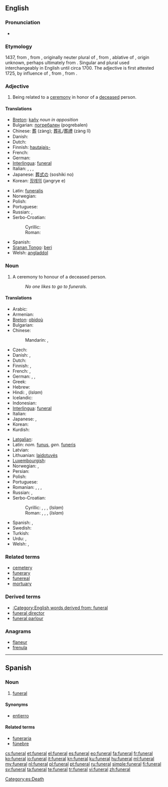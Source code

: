 ==English==
{{wikipedia}}

===Pronunciation===
* {{audio|en-us-funeral.ogg|Audio (US)}}

===Etymology===
1437, from {{etyl|frm}} {{term|funerailles||funeral rites|lang=frm}} {{p}}, from {{etyl|ML.}} {{term|funeralia||funeral rites|lang=la}}, originally neuter plural of {{etyl|LL.}} {{term|funeralis||having to do with a funeral|lang=la}}, from {{etyl|la}} {{term|funere|lang=la}}, ablative of {{term|funus||funeral, death, corpse|lang=la}}, origin unknown, perhaps ultimately from {{proto|Indo-European|dheu-|to die}}. Singular and plural used interchangeably in English until circa 1700. The adjective {{term|funereal|lang=en}} is first attested 1725, by influence of {{etyl|frm}} {{term|funerail|lang=frm}}, from {{etyl|la}} {{term|funereus|lang=la}}, from {{term|funus|lang=la}}.

===Adjective===
{{en-adj|-}}

# Being related to a [[ceremony]] in honor of a [[deceased]] person.

====Translations====
{{trans-top|relating to the ceremony}}
* [[Breton]]: [[kañv]] ''noun in apposition''
* Bulgarian: [[погребален]] {{m}} (pogrebalen)
* Chinese: [[葬]] (zàng); [[葬礼]]/[[葬禮]] (zàng lĭ)
* Danish: {{t|da|begravelses-}}
* Dutch: {{t+|nl|begrafenis}}
* Finnish: [[hautajais-]]
* French: {{t+|fr|funéraire}}
* German: {{t+|de|Beisetzung}}
* [[Interlingua]]: [[#Interlingua|funeral]]
* Italian: {{t+|it|funebre|m|f}}, {{t-|it|funerario|m}}, {{t-|it|funereo|m}}, {{t-|it|mortuario|m}}
* Japanese: [[葬式の]] (soshiki no)
* Korean: [[장례의]] (jangrye e)
{{trans-mid}}
* Latin: [[funeralis]]
* Norwegian: {{t|no|begravelses-}}
* Polish: {{t-|pl|pogrzebowy|m}}
* Portuguese: {{t+|pt|funeral}}
* Russian: {{t|ru|похоронный|tr=poxorónnyj}}, {{t|ru|погребальный|tr=pogr'ebál'nyj}}
* Serbo-Croatian:
*: Cyrillic: {{t-|sh|погребни|alt=по̀гребнӣ|sc=Cyrl}}
*: Roman: {{t-|sh|pogrebni|alt=pògrebnī}}
* Spanish: {{t+|es|funeral}}
* [[Sranan Tongo]]: [[beri]]
* Welsh: [[angladdol]]
{{trans-bottom}}

===Noun===
{{en-noun}}

# A ceremony to honour of a deceased person.
#: ''No one likes to go to funerals.''

====Translations====
{{trans-top|ceremony to honour of a deceased person}}
* Arabic: {{t|ar|جنازة|f|tr=janaaza}}
* Armenian: {{t|hy|թաղում|tr=t'aġum}}
* [[Breton]]: [[obidoù]] {{p}}
* Bulgarian: {{t+|bg|погребение|n|tr=pogrebeniye}}
* Chinese:
*: Mandarin: {{t-|cmn|葬禮|sc=Hani}},  {{t-|cmn|葬礼|tr=zànglǐ|sc=Hani}}
* Czech: {{t+|cs|pohřeb|m}}
* Danish: {{t|da|begravelse|c}}, {{t|da|bistættelse}}
* Dutch: {{t+|nl|begrafenis|f}}
* Finnish: {{t+|fi|hautajaiset|p}}, {{t|fi|maahanpano}}
* French: {{t+|fr|funérailles|f|p}}, {{t+|fr|obsèques|f|p}}
* German: {{t+|de|Bestattung}}, {{t+|de|Beerdigung|f}}, {{t+|de|Begräbnis|n}}
* Greek: {{t+|el|κηδεία|f|tr=kiδía}}
* Hebrew: {{t|he|לוויה|f|tr=levayá|sc=Hebr}}
* Hindi: {{t|hi|क्रिया कर्म|tr=kriyā-karm|m|sc=Deva|xs=Hindi}}, (''Islam'') {{t|hi|जनाज़ा|tr=janāzā|m|sc=Deva|xs=Hindi}}
* Icelandic: {{t-|is|útför}}
* Indonesian: {{t|id|pemakaman|xs=Indonesian}}
* [[Interlingua]]: [[#Interlingua|funeral]]
* Italian: {{t+|it|funerale|m}}
* Japanese: {{t|ja|葬式|tr=そうしき, sōshiki|sc=Jpan}}, {{t|ja|葬儀|tr=そうぎ, sōgi|sc=Jpan}}
* Korean: {{t|ko|장례|tr=jangnye|sc=Kore}}
* Kurdish: {{ku-Arab|[[چه‌ماوه‌ر]]}}
{{trans-mid}}
* [[Latgalian]]: {{tø|ltg|bēris}}
* Latin: ''nom.'' [[funus]], ''gen.'' [[funeris]]
* Latvian: {{t|lv|bēres}}
* Lithuanian: [[laidotuvės]]
* [[Luxembourgish]]: {{t|lb|Begriefnes|n}}
* Norwegian: {{t|no|begravelse|m}}, {{t|no|jordfestelse|m}}
* Persian: {{t-|fa|جنازه|tr=janâze, jenâze|xs=Persian}}
* Polish: {{t+|pl|pogrzeb|m}}
* Portuguese: {{t+|pt|funeral|m}}
* Romanian: {{t|ro|înmormântare|f}}, {{t|ro|îngropare|f}}, {{t|ro|înhumare|f}}, {{t|ro|mormântare|f}}
* Russian: {{t+|ru|похороны|p|tr=póxorony}}, {{t|ru|погребение|n|tr=pogrebénije}}
* Serbo-Croatian:
*: Cyrillic: {{t|sh|сахрана|alt=са̀храна|sc=Cyrl|f}}, {{t|sh|погреб|alt=по̀греб|sc=Cyrl|m}}, {{t|sh|спровод|alt=спро̀вод|sc=Cyrl|m}}, (''Islam'') {{t|sh|џеназа|alt=џена́за|sc=Cyrl|f}}
*: Roman: {{t|sh|sahrana|alt=sàhrana|f}}, {{t|sh|pogreb|alt=pògreb|m}}, {{t|sh|sprovod|alt=spròvod|m}}, (''Islam'') {{t|sh|dženaza|alt=dženáza|f}}
* Spanish: {{t+|es|funeral|m}}, {{t-|es|entierro|m}}
* Swedish: {{t|sv|begravning|c}}
* Turkish: {{t+|tr|cenaze}}
* Urdu: {{t|ur|کریاکرم|tr=kriyā-karm|m|sc=ur-Arab|xs=Urdu}}, {{t|ur|جنازہ|tr=janāzā, jināzā|m|sc=ur-Arab|xs=Urdu}}
* Welsh: {{t+|cy|angladd|m|f}}, {{t+|cy|cynhebrwng|m}}
{{trans-bottom}}

===Related terms===
* [[cemetery]]
* [[funerary]]
* [[funereal]]
* [[mortuary]]

===Derived terms===
* [[:Category:English words derived from: funeral]]
* [[funeral director]]
* [[funeral parlour]]

===Anagrams===
* [[flaneur#English|flaneur]]
* [[frenula#English|frenula]]

[[Category:en:Funeral| ]]

----

==Spanish==

===Noun===
{{es-noun|m|pl=funerales}}

# [[#English|funeral]]

====Synonyms====
* [[entierro]]

====Related terms====
* [[funeraria]]
* [[fúnebre]]

[[Category:es:Death]]

[[cs:funeral]]
[[et:funeral]]
[[el:funeral]]
[[es:funeral]]
[[eo:funeral]]
[[fa:funeral]]
[[fr:funeral]]
[[ko:funeral]]
[[io:funeral]]
[[it:funeral]]
[[kn:funeral]]
[[ku:funeral]]
[[hu:funeral]]
[[ml:funeral]]
[[my:funeral]]
[[nl:funeral]]
[[pl:funeral]]
[[pt:funeral]]
[[ru:funeral]]
[[simple:funeral]]
[[fi:funeral]]
[[sv:funeral]]
[[ta:funeral]]
[[te:funeral]]
[[tr:funeral]]
[[vi:funeral]]
[[zh:funeral]]